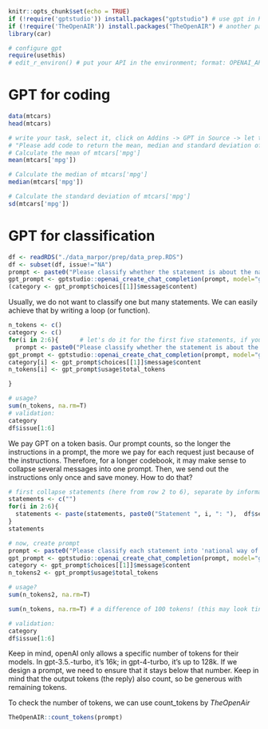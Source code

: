```r
knitr::opts_chunk$set(echo = TRUE)
if (!require('gptstudio')) install.packages("gptstudio") # use gpt in R
if (!require('TheOpenAIR')) install.packages("TheOpenAIR") # another package to use openAI functions
library(car)

# configure gpt
require(usethis)
# edit_r_environ() # put your API in the environment; format: OPENAI_API_KEY="YOUR_KEY"

```


# GPT for coding
```r
data(mtcars)
head(mtcars)

# write your task, select it, click on Addins -> GPT in Source -> let the magic begin
# "Please add code to return the mean, median and standard deviation of mtcars['mpg'].")
# Calculate the mean of mtcars['mpg']
mean(mtcars['mpg'])

# Calculate the median of mtcars['mpg']
median(mtcars['mpg'])

# Calculate the standard deviation of mtcars['mpg']
sd(mtcars['mpg'])

```


# GPT for classification
```r
df <- readRDS("./data_marpor/prep/data_prep.RDS")
df <- subset(df, issue!="NA")
prompt <- paste0("Please classify whether the statement is about the national way of life or the economy. Please only return 'economy' or 'migration'. This is the corresponding text: ", df$sentence_context[4])
gpt_prompt <- gptstudio::openai_create_chat_completion(prompt, model="gpt-3.5-turbo") # more recent: gpt-4-turbo but also more expensive
(category <- gpt_prompt$choices[[1]]$message$content)
```


Usually, we do not want to classify one but many statements. We can easily achieve that by writing a loop (or function).
```r
n_tokens <- c()
category <- c()
for(i in 2:6){      # let's do it for the first five statements, if you want to classify for all, you can use "1:length(df)" but be careful, it costs money, and there are more efficient ways to handle that
  prompt <- paste0("Please classify whether the statement is about the national way of life or the economy. Please only return 'economy' or 'migration'. This is the corresponding text: ", df$sentence_context[i])
gpt_prompt <- gptstudio::openai_create_chat_completion(prompt, model="gpt-3.5-turbo") # more recent: gpt-4-turbo but also more expensive
category[i] <- gpt_prompt$choices[[1]]$message$content
n_tokens[i] <- gpt_prompt$usage$total_tokens

}

# usage? 
sum(n_tokens, na.rm=T)
# validation: 
category
df$issue[1:6]
```

We pay GPT on a token basis. Our prompt counts, so the longer the instructions in a prompt, the more we pay for each request just because of the instructions. Therefore, for a longer codebook, it may make sense to collapse several messages into one prompt. Then, we send out the instructions only once and save money. 
How to do that? 
```r
# first collapse statements (here from row 2 to 6), separate by information on statements
statements <- c("")
for(i in 2:6){
  statements <- paste(statements, paste0("Statement ", i, ": "),  df$sentence_context[i])
}
statements

# now, create prompt
prompt <- paste0("Please classify each statement into 'national way of life' or the 'economy'. Please only return 'economy' or 'migration' with the statement's number (e.g., 1: category, 2: category). These are the corresponding statements: ", statements)
gpt_prompt <- gptstudio::openai_create_chat_completion(prompt, model="gpt-3.5-turbo") # more recent: gpt-4-turbo but also more expensive
category <- gpt_prompt$choices[[1]]$message$content
n_tokens2 <- gpt_prompt$usage$total_tokens

# usage? 
sum(n_tokens2, na.rm=T)

sum(n_tokens, na.rm=T) # a difference of 100 tokens! (this may look tiny but we only included 5 statements!)

# validation: 
category
df$issue[1:6]
```

Keep in mind, openAI only allows a specific number of tokens for their models. In gpt-3.5.-turbo, it's 16k; in gpt-4-turbo, it's up to 128k. If we design a prompt, we need to ensure that it stays below that number. Keep in mind that the output tokens (the reply) also count, so be generous with remaining tokens. 

To check the number of tokens, we can use count_tokens by *TheOpenAir*
```r
TheOpenAIR::count_tokens(prompt)
```